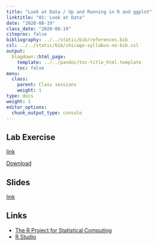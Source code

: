 ```yaml
---
title: "Look at Data / Up and Running in R and ggplot"
linktitle: "01: Look at Data"
date: "2020-08-19"
class_date: "2020-08-19"
citeproc: false
bibliography: ../../static/bib/references.bib
csl: ../../static/bib/chicago-syllabus-no-bib.csl
output:
  blogdown::html_page:
    template: ../../pandoc/toc-title_html.template
    toc: false
menu:
  class:
    parent: Class sessions
    weight: 1
type: docs
weight: 1
editor_options: 
  chunk_output_type: console
---
```


## Lab Exercise

[link](PM566/assignment/01-lab)


[Download](PM566/assignment/pm566-01-lab.zip)

## Slides

[link](PM566/slides/01-welcome/slides.html)

## Links

- [The R Project for Statistical Computing](https://www.r-project.org/)
- [R Studio](https://www.rstudio.com)
